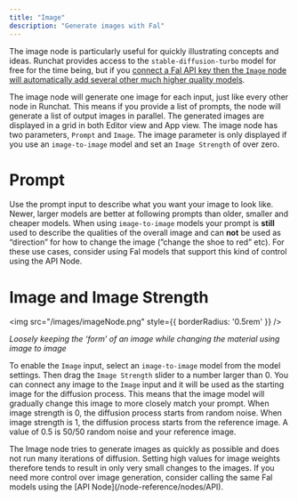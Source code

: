 ```yaml
---
title: "Image"
description: "Generate images with Fal"
---
```


The image node is particularly useful for quickly illustrating concepts and ideas. 
Runchat provides access to the `stable-diffusion-turbo` model for free for the time being, but if you [connect a Fal API key then the `Image` node will automatically add several other much higher quality models](/accounts). 

The image node will generate one image for each input, just like every other node in Runchat. This means if you provide a list of prompts, the node will generate a list of output images in parallel. The generated images are displayed in a grid in both Editor view and App view. The image node has two parameters, `Prompt` and `Image`. The image parameter is only displayed if you use an `image-to-image` model and set an `Image Strength`  of over zero. 

# Prompt

Use the prompt input to describe what you want your image to look like. Newer, larger models are better at following prompts than older, smaller and cheaper models. When using `image-to-image` models your prompt is **still** used to describe the qualities of the overall image and can **not** be used as “direction” for how to change the image (”change the shoe to red” etc). For these use cases, consider using Fal models that support this kind of control using the API Node. 

# Image and Image Strength

<img src="/images/imageNode.png" style={{ borderRadius: '0.5rem' }} />

*Loosely keeping the ‘form’ of an image while changing the material using image to image*

To enable the `Image` input, select an `image-to-image` model from the model settings. Then drag the `Image Strength` slider to a number larger than 0. You can connect any image to the `Image` input and it will be used as the starting image for the diffusion process. This means that the image model will gradually change this image to more closely match your prompt.  When image strength is 0, the diffusion process starts from random noise. When image strength is 1, the diffusion process starts from the reference image. A value of 0.5 is 50/50 random noise and your reference image. 

<Info>
The Image node tries to generate images as quickly as possible and does not run many iterations of diffusion. Setting high values for image weights therefore tends to result in only very small changes to the images. If you need more control over image generation, consider calling the same Fal models using the [API Node](/node-reference/nodes/API). 
</Info>
